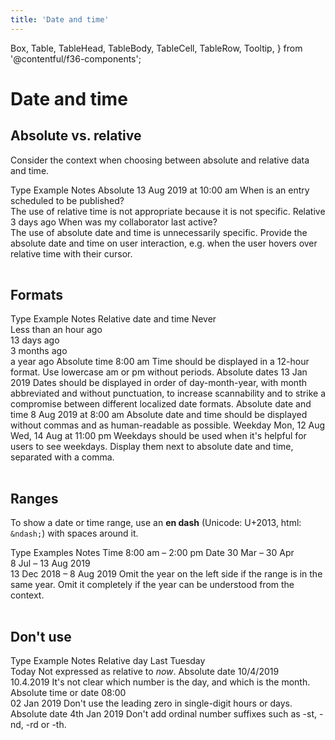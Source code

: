 ```yaml
---
title: 'Date and time'
---
```


  Box,
  Table,
  TableHead,
  TableBody,
  TableCell,
  TableRow,
  Tooltip,
} from '@contentful/f36-components';

# Date and time

## Absolute vs. relative

Consider the context when choosing between absolute and relative data and time.

<Box marginBottom="spacingXl">
  <Table style={{ width: '100%' }}>
    <TableHead>
      <TableRow>
        <TableCell style={{ width: '25%' }}>Type</TableCell>
        <TableCell style={{ width: '25%' }}>Example</TableCell>
        <TableCell style={{ width: '50%' }}>Notes</TableCell>
      </TableRow>
    </TableHead>
    <TableBody>
      <TableRow>
        <TableCell>Absolute</TableCell>
        <TableCell style={{ fontWeight: 700 }}>
          13 Aug 2019 at 10:00 am
        </TableCell>
        <TableCell>
          When is an entry scheduled to be published?
          <br />
          The use of relative time is not appropriate because it is not
          specific.
        </TableCell>
      </TableRow>
      <TableRow>
        <TableCell>Relative</TableCell>
        <TableCell style={{ fontWeight: 700 }}>
          <Tooltip content="13 Aug 2019 at 10:00 am">3 days ago</Tooltip>
        </TableCell>
        <TableCell>
          When was my collaborator last active?
          <br />
          The use of absolute date and time is unnecessarily specific. Provide
          the absolute date and time on user interaction, e.g. when the user
          hovers over relative time with their cursor.
        </TableCell>
      </TableRow>
    </TableBody>
  </Table>
</Box>

## Formats

<Box marginBottom="spacingXl">
  <Table style={{ width: '100%' }}>
    <TableHead>
      <TableRow>
        <TableCell style={{ width: '25%' }}>Type</TableCell>
        <TableCell style={{ width: '25%' }}>Example</TableCell>
        <TableCell style={{ width: '50%' }}>Notes</TableCell>
      </TableRow>
    </TableHead>
    <TableBody>
      <TableRow>
        <TableCell>Relative date and time</TableCell>
        <TableCell style={{ fontWeight: 700 }}>
          Never
          <br />
          Less than an hour ago
          <br />
          13 days ago
          <br />
          3 months ago
          <br />a year ago
        </TableCell>
        <TableCell></TableCell>
      </TableRow>
      <TableRow>
        <TableCell>Absolute time</TableCell>
        <TableCell style={{ fontWeight: 700 }}>8:00 am</TableCell>
        <TableCell>
          Time should be displayed in a 12-hour format. Use lowercase am or pm
          without periods.
        </TableCell>
      </TableRow>
      <TableRow>
        <TableCell>Absolute dates</TableCell>
        <TableCell style={{ fontWeight: 700 }}>13 Jan 2019</TableCell>
        <TableCell>
          Dates should be displayed in order of day-month-year, with month
          abbreviated and without punctuation, to increase scannability and to
          strike a compromise between different localized date formats.
        </TableCell>
      </TableRow>
      <TableRow>
        <TableCell>Absolute date and time</TableCell>
        <TableCell style={{ fontWeight: 700 }}>8 Aug 2019 at 8:00 am</TableCell>
        <TableCell>
          Absolute date and time should be displayed without commas and as
          human-readable as possible.
        </TableCell>
      </TableRow>
      <TableRow>
        <TableCell>Weekday</TableCell>
        <TableCell style={{ fontWeight: 700 }}>
          Mon, 12 Aug
          <br />
          Wed, 14 Aug at 11:00 pm
        </TableCell>
        <TableCell>
          Weekdays should be used when it's helpful for users to see weekdays.
          Display them next to absolute date and time, separated with a comma.
        </TableCell>
      </TableRow>
    </TableBody>
  </Table>
</Box>

## Ranges

To show a date or time range, use an **en dash** (Unicode: U+2013, html: `&ndash;`) with spaces around it.

<Box marginBottom="spacingXl">
  <Table style={{ width: '100%' }}>
    <TableHead>
      <TableRow>
        <TableCell style={{ width: '25%' }}>Type</TableCell>
        <TableCell style={{ width: '25%' }}>Examples</TableCell>
        <TableCell style={{ width: '50%' }}>Notes</TableCell>
      </TableRow>
    </TableHead>
    <TableBody>
      <TableRow>
        <TableCell>Time</TableCell>
        <TableCell style={{ fontWeight: 700 }}>8:00 am – 2:00 pm</TableCell>
        <TableCell></TableCell>
      </TableRow>
      <TableRow>
        <TableCell>Date</TableCell>
        <TableCell style={{ fontWeight: 700 }}>
          30 Mar – 30 Apr
          <br />
          8 Jul – 13 Aug 2019
          <br />
          13 Dec 2018 – 8 Aug 2019
        </TableCell>
        <TableCell>
          Omit the year on the left side if the range is in the same year. Omit
          it completely if the year can be understood from the context.
        </TableCell>
      </TableRow>
    </TableBody>
  </Table>
</Box>

## Don't use

<Box marginBottom="spacingXl">
  <Table style={{ width: '100%' }}>
    <TableHead>
      <TableRow>
        <TableCell style={{ width: '25%' }}>Type</TableCell>
        <TableCell style={{ width: '25%' }}>Example</TableCell>
        <TableCell style={{ width: '50%' }}>Notes</TableCell>
      </TableRow>
    </TableHead>
    <TableBody>
      <TableRow>
        <TableCell>Relative day</TableCell>
        <TableCell style={{ fontWeight: 700 }}>
          Last Tuesday
          <br />
          Today
        </TableCell>
        <TableCell>
          Not expressed as relative to <i>now</i>.
        </TableCell>
      </TableRow>
      <TableRow>
        <TableCell>Absolute date</TableCell>
        <TableCell style={{ fontWeight: 700 }}>
          10/4/2019
          <br />
          10.4.2019
        </TableCell>
        <TableCell>
          It's not clear which number is the day, and which is the month.
        </TableCell>
      </TableRow>
      <TableRow>
        <TableCell>Absolute time or date</TableCell>
        <TableCell style={{ fontWeight: 700 }}>
          08:00
          <br />
          02 Jan 2019
        </TableCell>
        <TableCell>
          Don't use the leading zero in single-digit hours or days.
        </TableCell>
      </TableRow>
      <TableRow>
        <TableCell>Absolute date</TableCell>
        <TableCell style={{ fontWeight: 700 }}>4th Jan 2019</TableCell>
        <TableCell>
          Don't add ordinal number suffixes such as -st, -nd, -rd or -th.
        </TableCell>
      </TableRow>
    </TableBody>
  </Table>
</Box>

